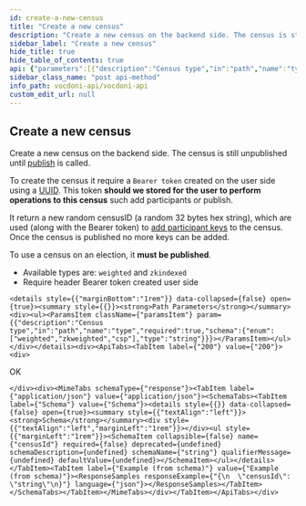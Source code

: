 ```yaml
---
id: create-a-new-census
title: "Create a new census"
description: "Create a new census on the backend side. The census is still unpublished until [publish](publish-census) is called."
sidebar_label: "Create a new census"
hide_title: true
hide_table_of_contents: true
api: {"parameters":[{"description":"Census type","in":"path","name":"type","required":true,"schema":{"enum":["weighted","zkweighted","csp"],"type":"string"}}],"responses":{"200":{"content":{"application/json":{"schema":{"properties":{"censusId":{"type":"string"}},"type":"object"}}},"description":"OK"}},"security":[{"BasicAuth":[]}],"tags":["Censuses"],"description":"Create a new census on the backend side. The census is still unpublished until [publish](publish-census) is called.  \n\nTo create the census it require a `Bearer token` created on the user side using a [UUID](https://en.wikipedia.org/wiki/Universally_unique_identifier). This token **should we stored for the user to perform operations to this census** such add participants or publish.\n\nIt return a new random censusID (a random 32 bytes hex string), which are used (along with the Bearer token) to [add participant keys](add-participants-to-census) to the census. Once the census is published no more keys can be added.\n\nTo use a census on an election, it **must be published**.\n\n- Available types are: `weighted` and `zkindexed`\n- Require header Bearer token created user side","method":"post","path":"/censuses/{type}","servers":[{"url":"https:/api-dev.vocdoni.net/v2/"}],"securitySchemes":{"BasicAuth":{"scheme":"basic","type":"http"}},"info":{"contact":{},"description":"The Vocdoni API is a REST API that substitutes the previous RPCs in order to make it easier for  developers/integrators to build on top of the voting protocol. This API facilitates creating votings using Vocdoni, without the hassle of learning a complex blockchain platform, allowing to perform all the features that enable the voting protocol such as creating an account, entity, voting process, census & vote, abstracting as much as possible the complexity and offering simple and straightforward methods to perform those actions. \n\nYou can review the API endpoints documentation in this section, the main entities are:\n\n- [**Chain**](chain): The Vocdoni blockchain is named Vochain. It is a Byzantine fault-tolerant network based on Tendermint that executes the Vocdoni Protocol logic represented as a state machine. Its main purpose is to register votes in a  decentralized and verifiable format. In those endpoints, you can consult the state of the chain, transactions costs,  list organizations and get more Vochain info.\n- [**Accounts**](accounts): Identified by an Ethereum like address. An account can create and manage elections, transfer tokens, give power to other accounts on his behalf (delegates) and manage its metadata.\n- [**Elections**](elections): Is a rule-set of options and requirements for creating a process in which people vote a series of options. To know more about the params of an election and its lifecycle go [here](../get-started/intro#23-elections). In this section you will find all information related to an election as its information, election keys, submitted votes & how to create a new election.\n- [**Censuses**](censuses): The census is a key component of any voting process. It specifies the set of users (identified by a public key or address) eligible for participating in an election. To understand more about the Censuses you can check [here](../get-started/intro#21-the-census). Here you will be able to get censuses information like the Merkle root, total weight & size, import/export the censuses and create new ones.\n- [**Votes**](votes): All the information related to the vote issued by a participant in a vote, you can check the validity of the vote, consult your information and send a vote.\n\n\n### Errors \n\nBackend error messages list are defined here: https://github.com/vocdoni/vocdoni-node/blob/master/api/errors.go\n\nAbout the **204 no content** error: this message will be returned only if the asset being queried cannot be found but no other errors have occurred. This response is commonly used to prevent Javascript errors that may arise when a client is waiting for a  transaction to be published. During this waiting period, the client can repeatedly query the endpoint until a  successful response with a status code of 200 is received, thereby avoiding any errors that may occur due to the transaction not being published yet.","title":"Vocdoni API","version":"2.0.0"},"postman":{"name":"Create a new census","description":{"content":"Create a new census on the backend side. The census is still unpublished until [publish](publish-census) is called.  \n\nTo create the census it require a `Bearer token` created on the user side using a [UUID](https://en.wikipedia.org/wiki/Universally_unique_identifier). This token **should we stored for the user to perform operations to this census** such add participants or publish.\n\nIt return a new random censusID (a random 32 bytes hex string), which are used (along with the Bearer token) to [add participant keys](add-participants-to-census) to the census. Once the census is published no more keys can be added.\n\nTo use a census on an election, it **must be published**.\n\n- Available types are: `weighted` and `zkindexed`\n- Require header Bearer token created user side","type":"text/plain"},"url":{"path":["censuses",":type"],"host":["{{baseUrl}}"],"query":[],"variable":[{"disabled":false,"description":{"content":"(Required) Census type","type":"text/plain"},"type":"any","value":"","key":"type"}]},"header":[{"key":"Accept","value":"application/json"}],"method":"POST","auth":{"type":"basic","basic":[{"type":"any","value":"<Basic Auth Username>","key":"username"},{"type":"any","value":"<Basic Auth Password>","key":"password"}]}}}
sidebar_class_name: "post api-method"
info_path: vocdoni-api/vocdoni-api
custom_edit_url: null
---
```



## Create a new census



Create a new census on the backend side. The census is still unpublished until [publish](publish-census) is called.  

To create the census it require a `Bearer token` created on the user side using a [UUID](https://en.wikipedia.org/wiki/Universally_unique_identifier). This token **should we stored for the user to perform operations to this census** such add participants or publish.

It return a new random censusID (a random 32 bytes hex string), which are used (along with the Bearer token) to [add participant keys](add-participants-to-census) to the census. Once the census is published no more keys can be added.

To use a census on an election, it **must be published**.

- Available types are: `weighted` and `zkindexed`
- Require header Bearer token created user side

````mdx-code-block
<details style={{"marginBottom":"1rem"}} data-collapsed={false} open={true}><summary style={{}}><strong>Path Parameters</strong></summary><div><ul><ParamsItem className={"paramsItem"} param={{"description":"Census type","in":"path","name":"type","required":true,"schema":{"enum":["weighted","zkweighted","csp"],"type":"string"}}}></ParamsItem></ul></div></details><div><ApiTabs><TabItem label={"200"} value={"200"}><div>
````

OK

````mdx-code-block
</div><div><MimeTabs schemaType={"response"}><TabItem label={"application/json"} value={"application/json"}><SchemaTabs><TabItem label={"Schema"} value={"Schema"}><details style={{}} data-collapsed={false} open={true}><summary style={{"textAlign":"left"}}><strong>Schema</strong></summary><div style={{"textAlign":"left","marginLeft":"1rem"}}></div><ul style={{"marginLeft":"1rem"}}><SchemaItem collapsible={false} name={"censusId"} required={false} deprecated={undefined} schemaDescription={undefined} schemaName={"string"} qualifierMessage={undefined} defaultValue={undefined}></SchemaItem></ul></details></TabItem><TabItem label={"Example (from schema)"} value={"Example (from schema)"}><ResponseSamples responseExample={"{\n  \"censusId\": \"string\"\n}"} language={"json"}></ResponseSamples></TabItem></SchemaTabs></TabItem></MimeTabs></div></TabItem></ApiTabs></div>
````
      